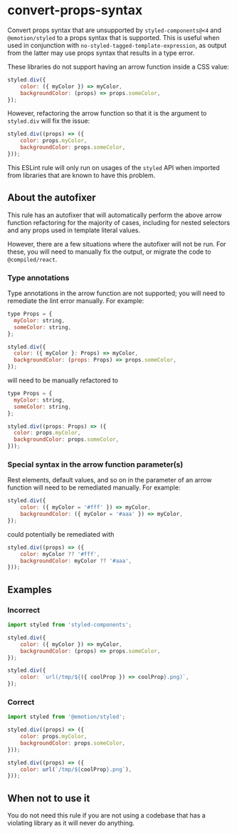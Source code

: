 # convert-props-syntax

Convert props syntax that are unsupported by `styled-components@<4` and `@emotion/styled` to a props
syntax that is supported. This is useful when used in conjunction with
`no-styled-tagged-template-expression`, as output from the latter may use props syntax that results
in a type error.

These libraries do not support having an arrow function inside a CSS value:

```js
styled.div({
    color: ({ myColor }) => myColor,
    backgroundColor: (props) => props.someColor,
});
```

However, refactoring the arrow function so that it is the argument to `styled.div` will fix the
issue:

```js
styled.div((props) => ({
    color: props.myColor,
    backgroundColor: props.someColor,
}));
```

This ESLint rule will only run on usages of the `styled` API when imported from libraries that are
known to have this problem.

## About the autofixer

This rule has an autofixer that will automatically perform the above arrow function refactoring for
the majority of cases, including for nested selectors and any props used in template literal values.

However, there are a few situations where the autofixer will not be run. For these, you will need to
manually fix the output, or migrate the code to `@compiled/react`.

### Type annotations

Type annotations in the arrow function are not supported; you will need to remediate the lint error
manually. For example:

```js
type Props = {
  myColor: string,
  someColor: string,
};

styled.div({
  color: ({ myColor }: Props) => myColor,
  backgroundColor: (props: Props) => props.someColor,
});
```

will need to be manually refactored to

```js
type Props = {
  myColor: string,
  someColor: string,
};

styled.div((props: Props) => ({
  color: props.myColor,
  backgroundColor: props.someColor,
}));
```

### Special syntax in the arrow function parameter(s)

Rest elements, default values, and so on in the parameter of an arrow function will need to be
remediated manually. For example:

```js
styled.div({
    color: ({ myColor = '#fff' }) => myColor,
    backgroundColor: ({ myColor = '#aaa' }) => myColor,
});
```

could potentially be remediated with

```js
styled.div((props) => ({
    color: myColor ?? '#fff',
    backgroundColor: myColor ?? '#aaa',
}));
```

## Examples

### Incorrect

```js
import styled from 'styled-components';

styled.div({
    color: ({ myColor }) => myColor,
    backgroundColor: (props) => props.someColor,
});

styled.div({
    color: `url(/tmp/${({ coolProp }) => coolProp}.png)`,
});
```

### Correct

```js
import styled from '@emotion/styled';

styled.div((props) => ({
    color: props.myColor,
    backgroundColor: props.someColor,
}));

styled.div((props) => ({
    color: url(`/tmp/${coolProp}.png`),
}));
```

## When not to use it

You do not need this rule if you are not using a codebase that has a violating library as it will
never do anything.
